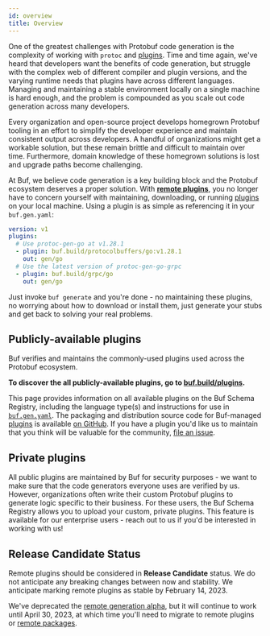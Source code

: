 ```yaml
---
id: overview
title: Overview
---
```


One of the greatest challenges with Protobuf code generation is the complexity
of working with `protoc` and [plugins][plugins]. Time and time again, we've
heard that developers want the benefits of code generation, but struggle with
the complex web of different compiler and plugin versions, and the varying
runtime needs that plugins have across different languages. Managing and
maintaining a stable environment locally on a single machine is hard enough, and
the problem is compounded as you scale out code generation across many
developers.

Every organization and open-source project develops homegrown Protobuf tooling
in an effort to simplify the developer experience and maintain consistent output
across developers. A handful of organizations might get a workable solution, but
these remain brittle and difficult to maintain over time. Furthermore, domain
knowledge of these homegrown solutions is lost and upgrade paths become
challenging.

At Buf, we believe code generation is a key building block and the Protobuf
ecosystem deserves a proper solution. With **[remote plugins][plugins]**, you no
longer have to concern yourself with maintaining, downloading, or running
[plugins][plugins] on your local machine. Using a plugin is as simple as
referencing it in your `buf.gen.yaml`:

```yaml
version: v1
plugins:
  # Use protoc-gen-go at v1.28.1
  - plugin: buf.build/protocolbuffers/go:v1.28.1
    out: gen/go
  # Use the latest version of protoc-gen-go-grpc
  - plugin: buf.build/grpc/go
    out: gen/go
```

Just invoke `buf generate` and you're done - no maintaining these plugins, no
worrying about how to download or install them, just generate your stubs and get
back to solving your real problems.

## Publicly-available plugins

Buf verifies and maintains the commonly-used plugins used across the Protobuf
ecosystem.

**To discover the all publicly-available plugins, go to
[buf.build/plugins][plugins].**

This page provides information on all available plugins on the Buf Schema
Registry, including the language type(s) and instructions for use in
[`buf.gen.yaml`](/configuration/v1/buf-gen-yaml). The packaging and distribution
source code for Buf-managed [plugins][plugins] is available
[on GitHub](https://github.com/bufbuild/plugins). If you have a plugin you'd
like us to maintain that you think will be valuable for the community,
[file an issue](https://github.com/bufbuild/plugins/issues/new/choose).

## Private plugins

All public plugins are maintained by Buf for security purposes - we want to make
sure that the code generators everyone uses are verified by us. However,
organizations often write their custom Protobuf plugins to generate logic
specific to their business. For these users, the Buf Schema Registry allows you
to upload your custom, private plugins. This feature is available for
our enterprise users - reach out to us if you'd be interested in working with us!

## Release Candidate Status

Remote plugins should be considered in **Release Candidate** status. We do not
anticipate any breaking changes between now and stability. We anticipate marking
remote plugins as stable by February 14, 2023.

We've deprecated the
[remote generation alpha](../../reference/deprecated/remote-generation/overview.mdx),
but it will continue to work until April 30, 2023, at which time you'll need to
migrate to remote plugins or [remote packages](../remote-packages/overview.mdx).

[plugins]: https://buf.build/plugins
